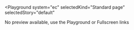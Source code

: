 
<Playground
  system="ec"
  selectedKind="Standard page"
  selectedStory="default"
>
No preview available, use the Playground or Fullscreen links
</Playground>
